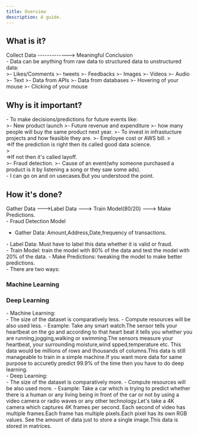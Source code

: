 ```yaml
---
title: Overview
description: A guide.
---
```


## What is it?

<div class="bold-frame">
    Collect Data -------------> Meaningful Conclusion
</div>
<div class="text-xl">
- Data can be anything from raw data to structured data to unstructured data:
</div>
>- Likes/Comments
>- tweets
>- Feedbacks
>- Images
>- Videos
>- Audio
>- Text
>- Data from APIs
>- Data from databases
>- Hovering of your mouse
>- Clicking of your mouse


## Why is it important?
<div class="text-xl">
- To make decisions/predictions for future events like:
</div>
>- New product launch
>- Future revenue and expenditure
>- how many people will buy the same product next year.
>- To invest in infrastucture projects and how feasible they are.
>- Employee cost or AWS bill.
> <div><span>=></span>If the prediction is right then its called good data science.</div>
> <div><span >=></span>If not then it's called layoff.</div>
>- Fraud detection.
>- Cause of an event(why someone purchased a product is it by listening a song or they saw some ads).

<div class="text-white  font-semibold p-1 rounded-md shadow-md border-l-8  mb-3;">
    - I can go on and on usecases.But you understood the point.
</div>

## How it's done?

<div class="bold-frame">
    Gather Data --->Label Data ---> Train Model(80/20) ---> Make Predictions.
</div>

<div class="text-xl">
- Fraud Detection Model    
</div>

- Gather Data: Amount,Address,Date,frequency of transactions.
<div class="text-green-500">
- Label Data: Must have to label this data whether it is valid or fraud.
</div>
- Train Model: train the model with 80% of the data and test the model with 20% of the data.
- Make Predictions: tweaking the model to make better predictions.

<div class="text-xl">
- There are two ways:
</div>

<div class="flex space-x-4 ">
  <div class="basis-1/2  p-4 rounded-md shadow-md text-center border-2 border-orange-500">
    <h3 class="text-xl font-semibold">Machine Learning</h3>
  </div>
  <div class="basis-1/2  p-4 rounded-md shadow-md text-center border-2 border-orange-500">
    <h3 class="text-xl font-semibold">Deep Learning</h3>
  </div>
</div>

<div class="text-xl">
- Machine Learning:
</div>
- The size of the dataset is comparatively less.
- Compute resources will be also used less.
- Example: Take any smart watch.The sensor tells your heartbeat on the go and according to that heart beat it tells you whether you are running,jogging,walking or swimming.The sensors measure your heartbeat, your surrounding moisture,wind spped,temperature etc. This data would be millions of rows and thousands of columns.This data is still manageable to train in a simple machine.If you want more data for same purpose to accuretly predict 99.9% of the time then you have to do deep learning.

<div class="text-xl">
- Deep Learning:
</div>
- The size of the dataset is comparatively more.
- Compute resources will be also used more.
- Example: Take a car which is trying to predict whether there is a human or any living being in front of the car or not by using a video camera or radio waves or any other technology.Let's take a 4K camera which captures 4K frames per second. Each second of video has multiple frames.Each frame has multiple pixels.Each pixel has its own RGB values. See the amount of data just to store a single image.This data is stored in matrices.
